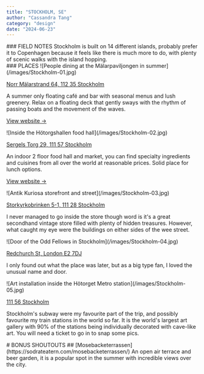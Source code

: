 ```yaml
---
title: "STOCKHOLM, SE"
author: "Cassandra Tang"
category: "design"
date: "2024-06-23"
---
```


<CityInfo
  firstTitle="Weather"
  firstDescription="Very sunny and toasty with light winds 16-25°C"
  secondTitle="Weather"
  secondDescription="08-2024, 4 days"
/>

<ContentContainer>

<Section>
### FIELD NOTES
Stockholm is built on 14 different islands, probably prefer it to Copenhagen because
it feels like there is much more to do, with plenty of scenic walks with the island hopping.
</Section>

<Section>
### PLACES

<ImageWithText>
![People dining at the Mälarpaviljongen in summer](/images/Stockholm-01.jpg)
 <IconWithText
        icon="heroicons:beaker"
        text="Mälarpaviljongen"
        iconSize={16}
        textSize="14px"
        color="#AB8011"
      />

[Norr Mälarstrand 64, 112 35 Stockholm](https://maps.app.goo.gl/eBuYdNLF7mgMSmqB6)

</ImageWithText>

A summer only floating café and bar with seasonal menus and lush greenery.
Relax on a floating deck that gently sways with the rhythm of passing boats and the movement of the waves.

[View website →](https://ny.malarpaviljongen.se/)

</Section>

<Section>
<ImageWithText>
![Inside the Hötorgshallen food hall](/images/Stockholm-02.jpg)
 <IconWithText
        icon="heroicons:camera"
        text="Hötorgshallen"
        iconSize={16}
        textSize="14px"
        color="#AB8011"
      />

[Sergels Torg 29, 111 57 Stockholm](https://maps.app.goo.gl/pwpo2nWhsfg78sTW9)

</ImageWithText>

An indoor 2 floor food hall and market, you can find specialty ingredients and 
cuisines from all over the world at reasonable prices. Solid place for lunch options.

[View website →](https://hotorgshallen.se/)

</Section>

<Section>
<ImageWithText>
![Antik Kuriosa storefront and street](/images/Stockholm-03.jpg)
 <IconWithText
        icon="heroicons:building-storefront"
        text="Antik Kuriosa"
        iconSize={16}
        textSize="14px"
        color="#AB8011"
      />

[Storkyrkobrinken 5-1, 111 28 Stockholm](https://g.co/kgs/gLsVd5h)

</ImageWithText>

I never managed to go inside the store though word is it's a great secondhand vintage 
store filled with plenty of hidden treasures. However, what caught my eye were the
buildings on either sides of the wee street. 

</Section>

<Section>
<ImageWithText>
![Door of the Odd Fellows in Stockholm](/images/Stockholm-04.jpg)
 <IconWithText
        icon="heroicons:camera"
        text="Odd Fellows"
        iconSize={16}
        textSize="14px"
        color="#AB8011"
      />

[Redchurch St, London E2 7DJ](https://g.co/kgs/VZJd8ht)

</ImageWithText>

I only found out what the place was later, but as a big type fan,
I loved the unusual name and door. 

</Section>

<Section>
<ImageWithText>
![Art installation inside the Hötorget Metro station](/images/Stockholm-05.jpg)
 <IconWithText
        icon="heroicons:camera"
        text="Hötorget Metro"
        iconSize={16}
        textSize="14px"
        color="#AB8011"
      />

[111 56 Stockholm](https://g.co/kgs/sgsifU2)

</ImageWithText>

Stockholm's subway were my favourite part of the trip, and possibly favourite
my train stations in the world so far. It is the world's largest art gallery with 90% of the
stations being individually decorated with cave-like art. You will need a ticket to
go in to snap some pics.

</Section>

<Section>
<Card>
# BONUS SHOUTOUTS
  ## [Mosebacketerrassen](https://sodrateatern.com/mosebacketerrassen/) 
  An open air terrace and beer garden, it is a popular spot in the summer with 
  incredible views over the city. 

  </Card>
</Section>

</ContentContainer>
